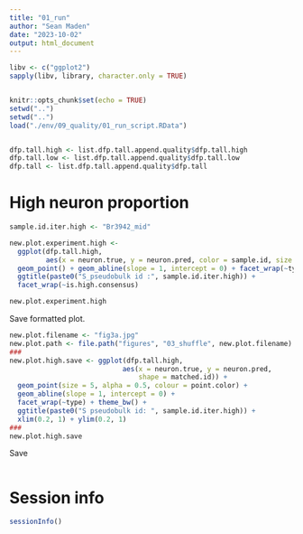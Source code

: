 ```yaml
---
title: "01_run"
author: "Sean Maden"
date: "2023-10-02"
output: html_document
---
```


```r

libv <- c("ggplot2")
sapply(libv, library, character.only = TRUE)


knitr::opts_chunk$set(echo = TRUE)
setwd("..")
setwd("..")
load("./env/09_quality/01_run_script.RData")


dfp.tall.high <- list.dfp.tall.append.quality$dfp.tall.high
dfp.tall.low <- list.dfp.tall.append.quality$dfp.tall.low
dfp.tall <- list.dfp.tall.append.quality$dfp.tall
```

# High neuron proportion

```r
sample.id.iter.high <- "Br3942_mid"

new.plot.experiment.high <- 
  ggplot(dfp.tall.high, 
         aes(x = neuron.true, y = neuron.pred, color = sample.id, size = matched.id)) + 
  geom_point() + geom_abline(slope = 1, intercept = 0) + facet_wrap(~type) +
  ggtitle(paste0("S_pseudobulk id :", sample.id.iter.high)) +
  facet_wrap(~is.high.consensus)

new.plot.experiment.high
```

Save formatted plot.

```r
new.plot.filename <- "fig3a.jpg"
new.plot.path <- file.path("figures", "03_shuffle", new.plot.filename)
###
new.plot.high.save <- ggplot(dfp.tall.high, 
                            aes(x = neuron.true, y = neuron.pred, 
                                shape = matched.id)) + 
  geom_point(size = 5, alpha = 0.5, colour = point.color) + 
  geom_abline(slope = 1, intercept = 0) + 
  facet_wrap(~type) + theme_bw() +
  ggtitle(paste0("S pseudobulk id: ", sample.id.iter.high)) + 
  xlim(0.2, 1) + ylim(0.2, 1)
###
new.plot.high.save
```

Save

```r
```

# Session info

```r
sessionInfo()
```